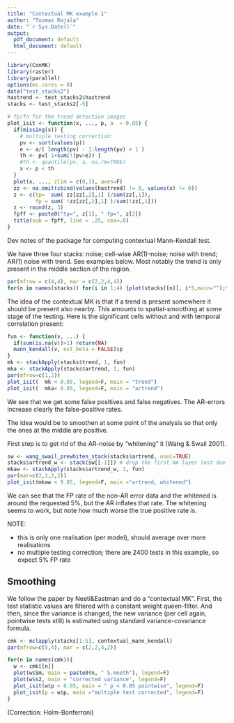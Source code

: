 ```yaml
---
title: "Contextual MK example 1"
author: "Tuomas Rajala"
date: "`r Sys.Date()`"
output:
  pdf_document: default
  html_document: default
---
```


```r
library(ConMK)
library(raster)
library(parallel)
options(mc.cores = 8)
data("test_stacks2")
hastrend <- test_stacks2$hastrend
stacks <- test_stacks2[-5]
```

```r
# fp/fn for the trend detection images
plot_isit <- function(x, ..., p, a  = 0.05) {
  if(missing(x)) {
    # multiple testing correction: 
    pv <- sort(values(p))
    e <- a/( length(pv) - 1:length(pv) + 1 )
    th <- pv[ 1+sum(!(pv>e)) ]
    #th <- quantile(pv, a, na.rm=TRUE)
    x <- p < th
  }
  plot(x, ..., zlim = c(0,1), axes=F)
  zz <- na.omit(cbind(values(hastrend) != 0, values(x) != 0))
  z <- c(tp=  sum( zz[zz[,2],1] )/sum(zz[,1]), 
         fp = sum( !zz[zz[,2],1] )/sum(!zz[,1]))
  z <- round(z, 3)
  fpff <- paste0("tp=", z[1], " fp=", z[2]) 
  title(sub = fpff, line = .25, cex=.8)
}

```


Dev notes of the package for computing contextual Mann-Kendall test.


We have three four stacks: noise; cell-wise AR(1)-noise; noise with trend; AR(1) noise with trend. See examples below. Most notably the trend is only present in the middle section of the region.

```r
par(mfrow = c(4,4), mar = c(2,2,4,4))
for(n in names(stacks)) for(i in 1:4) {plot(stacks[[n]], i*5,main="");title(main = paste0(n, " t=", i*5))}
```


The idea of the contextual MK is that if a trend is present somewhere it should be present also nearby. This amounts to spatial-smoothing at some stage of the testing. Here is the significant cells without and with temporal correlation present:

```r
fun <- function(v, ...) {
  if(sum(is.na(v))>1) return(NA)
  mann_kendall(v, est_beta = FALSE)$p
}
mk <- stackApply(stacks$trend, 1, fun)
mka <- stackApply(stacks$artrend, 1, fun)
par(mfrow=c(1,2))
plot_isit(  mk < 0.05, legend=F, main = "trend")
plot_isit(  mka< 0.05, legend=F, main = "artrend")
```

We see that we get some false positives and false negatives. The AR-errors increase clearly the false-positive rates.

The idea would be to smoothen at some point of the analysis so that only the ones at the middle are positive.

First step is to get rid of the AR-noise by "whitening" it (Wang & Swail 2001).

```r
sw <- wang_swail_prewhiten_stack(stacks$artrend, useC=TRUE)
stacks$artrend_w <- stack(sw[[-1]]) # drop the first NA layer lost due to whitening
mkaw <- stackApply(stacks$artrend_w, 1, fun)
par(mar=c(2,2,2,2))
plot_isit(mkaw < 0.05, legend=F, main ="artrend, whitened")
```

We can see that the FP rate of the non-AR error data and the whitened is around the requested 5%, but the AR inflates that rate. The whitening seems to work, but note how much worse the true positive rate is.

NOTE:

* this is only one realisation (per model), should average over more realisations
* no multiple testing correction; there are 2400 tests in this example, so expect 5% FP rate


## Smoothing 

We follow the paper by Neeti&Eastman and do a "contextual MK". First, the test statistic values are filtered with a constant weight queen-filter. And then, since the variance is changed, the new variance (per cell again, pointwise tests still) is estimated using standard variance-covariance formula. <!--It will be interesting to see how the permutation version compares, as the computational cost is greatly increased in CMK due to the variance-covariance estimation. -->


```r
cmk <- mclapply(stacks[1:5], contextual_mann_kendall)
par(mfrow=c(5,4), mar = c(2,2,4,2))

for(n in names(cmk)){
  w <- cmk[[n]]
  plot(w$Sm, main = paste0(n, " S.mooth"), legend=F)
  plot(w$s2, main = "corrected variance", legend=F)
  plot_isit(w$p < 0.05, main = " p < 0.05 pointwise", legend=F)
  plot_isit(p = w$p, main ="multiple test corrected", legend=F)
}

```

(Correction: Holm-Bonferroni)

<!-- 


## Alternative approach: Permutations and global envelope tests

Summary is the same, MK sign sum. In the above test the asymptotic normality is used for $P_0$. Also, no multiple testing correction is applied. 

This time we estimate $P_0$ by permutations. Additionally, we apply multiple testing correction ysing the global envelope test.


```r
library(parallel)
#library(GET)

perm_stats <- function(s, nperm = 100) {
  nl <- nlayers(s)
  fun <- function(v,...) {
    if(sum(is.na(v))>1) return(NA)
    Ss <- ConMK:::c_mann_kendall_test(v)
    Ss$S
  }
  one <- function(r) values(Sr <- stackApply(r, 1, fun))
  v0 <- one(s)
  # goooo!
  perms <- sapply(1:nperm, function(a) sample(nl))
  vsim <- mclapply(1:nperm, function(i) one( s[[perms[,i]]] ))
  vsim <- do.call(cbind, vsim)
  N <- nrow(vsim)
  ok <- !is.na(v0)
  cs <- create_curve_set(list(r = (1:N)[ok], obs = v0[ok], sim_m = vsim[ok,]))
  #cr <- central_region(cs, coverage = .95)
  cr <- global_envelope_test(cs)
  # above raster
  rme <- rhi <- rlo <- s[[1]]
  rme[ok] <- cr$central
  rhi[ok] <- cr$hi
  rlo[ok] <- cr$lo
  rd <- setValues(s[[1]],v0)
  # do basic pointwise MC test as well
  mea <- rowMeans(vsim)
  mc_p <- rowMeans(abs(mea-vsim) > abs(mea-v0))
  mc <- setValues(s[[1]], mc_p)
  #
  quantiles <- stack(rhi, rme, rlo, rd, mc)
  names(quantiles) <- c("hi", "median", "lo", "data", "mc")
  quantiles
}

# run
pert <- perm_stats( stacks$trend, nperm = 1000 )
perat<- perm_stats( stacks$artrend, nperm = 1000 )
peratw<- perm_stats( stacks$artrend_w, nperm = 1000 )
```

```r
# 
par(mfrow = c(3,3))
pl <- list(trend = pert, artrend = perat, artrend_w = peratw)
for(n in names(pl)){
  p <- pl[[n]]
  plot_isit(p$mc < 0.05, main   = paste(n, " pointwise mad"))
  plot_isit(p$hi < p$data, main = paste(n, "GE data too high"))
  plot_isit(p$lo > p$data, main = paste(n, "GE data too low"))
}
```

Pointwise MC test results very similar to the earlier asymptotic test results, meaning that the MK test is validated. The global envelope test, here the extreme rank length 'erl', work better in terms of false positives but as typical true positive rate is decreased, quite drametically it seems from above 90% to 50%. The whitened data is tricky for the GE technique, TP falls to 16%. 


-->









